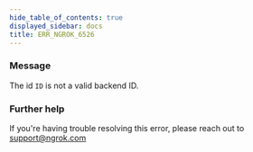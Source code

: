 ```yaml
---
hide_table_of_contents: true
displayed_sidebar: docs
title: ERR_NGROK_6526
---
```


### Message

The id `ID` is not a valid backend ID.

### Further help

If you're having trouble resolving this error, please reach out to [support@ngrok.com](mailto:support@ngrok.com?subject=Help%20with%20ERR_NGROK_6526)
